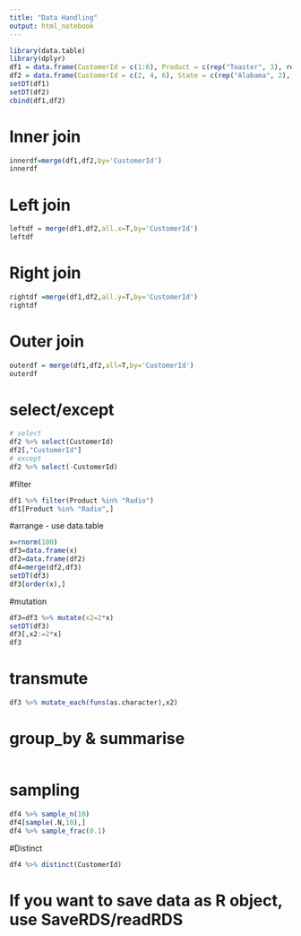 ```yaml
---
title: "Data Handling"
output: html_notebook
---
```



```r
library(data.table)
library(dplyr)
df1 = data.frame(CustomerId = c(1:6), Product = c(rep("Toaster", 3), rep("Radio", 3)))
df2 = data.frame(CustomerId = c(2, 4, 6), State = c(rep("Alabama", 2), rep("Ohio", 1)))
setDT(df1)
setDT(df2)
cbind(df1,df2)
```


# Inner join
```r
innerdf=merge(df1,df2,by='CustomerId')
innerdf
```
# Left join
```r
leftdf = merge(df1,df2,all.x=T,by='CustomerId')
leftdf
```
# Right join
```r
rightdf =merge(df1,df2,all.y=T,by='CustomerId')
rightdf
```
# Outer join
```r
outerdf = merge(df1,df2,all=T,by='CustomerId')
outerdf
```

# select/except
```r
# select
df2 %>% select(CustomerId)
df2[,"CustomerId"]
# except
df2 %>% select(-CustomerId)
```
#filter
```r
df1 %>% filter(Product %in% "Radio")
df1[Product %in% "Radio",]
```
#arrange - use data.table
```r
x=rnorm(100)
df3=data.frame(x)
df2=data.frame(df2)
df4=merge(df2,df3)
setDT(df3)
df3[order(x),]
```

#mutation

```r
df3=df3 %>% mutate(x2=2*x)
setDT(df3)
df3[,x2:=2*x]
df3
```
# transmute
```r
df3 %>% mutate_each(funs(as.character),x2)
```
# group_by & summarise
```r


```
# sampling
```r
df4 %>% sample_n(10)
df4[sample(.N,10),]
df4 %>% sample_frac(0.1)
```
#Distinct
```r
df4 %>% distinct(CustomerId)
```

# If you want to save data as R object, use SaveRDS/readRDS

